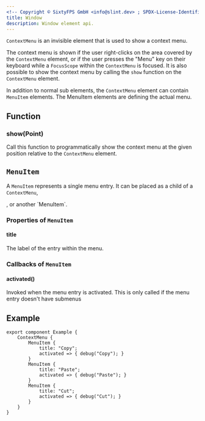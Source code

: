 ```yaml
---
<!-- Copyright © SixtyFPS GmbH <info@slint.dev> ; SPDX-License-Identifier: MIT -->
title: Window
description: Window element api.
---
```


`ContextMenu` is an invisible element that is used to show a context menu.

The context menu is shown if the user right-clicks on the area covered by the `ContextMenu` element,
or if the user presses the "Menu" key on their keyboard while a `FocusScope` within the `ContextMenu` is focused.
It is also possible to show the context menu by calling the `show` function on the `ContextMenu` element.

In addition to normal sub elements, the `ContextMenu` element can contain `MenuItem` elements.
The MenuItem elements are defining the actual menu.

## Function

### show(Point)

Call this function to programmatically show the context menu at the given position relative to the `ContextMenu` element.

## `MenuItem`

A `MenuItem` represents a single menu entry. It can be placed as a child of a `ContextMenu`,
<Link type="MenuBar" />, or another `MenuItem`.

### Properties of `MenuItem`

#### title
<SlintProperty propName="title" typeName="string" defaultValue='""'>
The label of the entry within the menu.
</SlintProperty>

### Callbacks of `MenuItem`

#### activated()

Invoked when the menu entry is activated.
This is only called if the menu entry doesn't have submenus

## Example

```slint
export component Example {
    ContextMenu {
        MenuItem {
            title: "Copy";
            activated => { debug("Copy"); }
        }
        MenuItem {
            title: "Paste";
            activated => { debug("Paste"); }
        }
        MenuItem {
            title: "Cut";
            activated => { debug("Cut"); }
        }
    }
}
```
